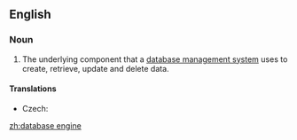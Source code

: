 ==English==
{{wikipedia}}
===Noun===
{{en-noun|head=[[database]] [[engine]]}}

# The underlying component that a [[database management system]] uses to create, retrieve, update and delete data.

====Translations====
{{trans-top|software component}}
* Czech: {{t-|cs|databázový stroj|m}}
{{trans-mid}}
{{trans-bottom}}

[[zh:database engine]]